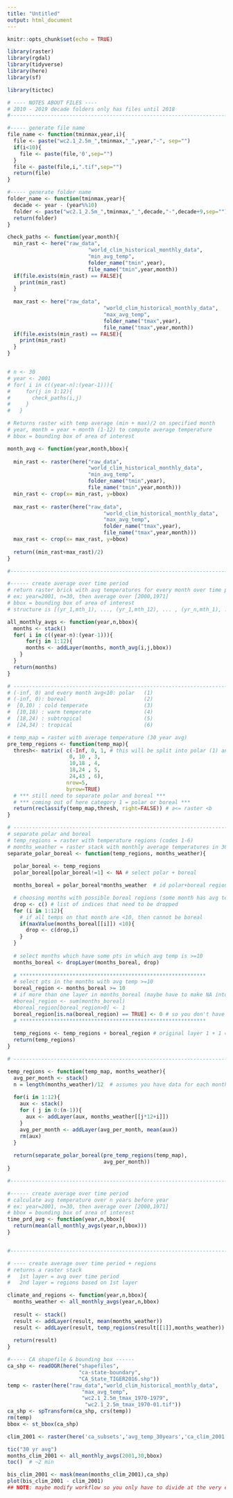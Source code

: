 ```yaml
---
title: "Untitled"
output: html_document
---
```



```r
knitr::opts_chunk$set(echo = TRUE)

library(raster)
library(rgdal)
library(tidyverse)
library(here)
library(sf) 

library(tictoc)
```




```r
# ---- NOTES ABOUT FILES ----
# 2010 - 2019 decade folders only has files until 2018
#------------------------------------------------------------------------------

#----- generate file name
file_name <- function(tminmax,year,i){
  file <- paste("wc2.1_2.5m_",tminmax,"_",year,"-", sep="")
  if(i<10){
    file <- paste(file,'0',sep="")
  }
  file <- paste(file,i,".tif",sep="")
  return(file)
}

#----- generate folder name
folder_name <- function(tminmax,year){
  decade <- year - (year%%10)
  folder <- paste("wc2.1_2.5m_",tminmax,"_",decade,"-",decade+9,sep="")
  return(folder)
}
```


```r
check_paths <- function(year,month){
  min_rast <- here("raw_data",
                          "world_clim_historical_monthly_data",
                          "min_avg_temp",
                          folder_name("tmin",year),
                          file_name("tmin",year,month))
  if(file.exists(min_rast) == FALSE){
    print(min_rast)
  }
  
  max_rast <- here("raw_data",
                               "world_clim_historical_monthly_data",
                               "max_avg_temp",
                               folder_name("tmax",year),
                               file_name("tmax",year,month))
  if(file.exists(min_rast) == FALSE){
    print(min_rast)
  }
}


# n <- 30
# year <- 2001
# for( i in c((year-n):(year-1))){
#     for(j in 1:12){
#       check_paths(i,j)
#     }
#   }

```

```r
# Returns raster with temp average (min + max)/2 on specified month
# year, month = year + month (1-12) to compute average temperature
# bbox = bounding box of area of interest

month_avg <- function(year,month,bbox){
  
  min_rast <- raster(here("raw_data",
                          "world_clim_historical_monthly_data",
                          "min_avg_temp",
                          folder_name("tmin",year),
                          file_name("tmin",year,month)))
  min_rast <- crop(x= min_rast, y=bbox)
  
  max_rast <- raster(here("raw_data",
                               "world_clim_historical_monthly_data",
                               "max_avg_temp",
                               folder_name("tmax",year),
                               file_name("tmax",year,month)))
  max_rast <- crop(x= max_rast, y=bbox)
  
  return((min_rast+max_rast)/2)
}

#------------------------------------------------------------------------------

#------ create average over time period
# return raster brick with avg temperatures for every month over time period
# ex: year=2001, n=30, then average over [2000,1971]
# bbox = bounding box of area of interest
# structure is [(yr_1,mth_1), ..., (yr_1,mth_12), ... , (yr_n,mth_1), ...,(yr_n,mth_12)]

all_monthly_avgs <- function(year,n,bbox){
  months <- stack()
  for( i in c((year-n):(year-1))){
      for(j in 1:12){
      months <- addLayer(months, month_avg(i,j,bbox))
    }
  }
  return(months)
}
```


```r
# ---------------------------------------------------------------------------
# (-inf, 0) and every month avg<10: polar   (1)
# (-inf, 0): boreal                         (2)
#  [0,10) : cold temperate                  (3)
#  [10,18) : warm temperate                 (4)
#  [18,24) : subtropical                    (5)
#  [24,34) : tropical                       (6)

# temp_map = raster with average temperature (30 year avg)
pre_temp_regions <- function(temp_map){
  thresh<- matrix( c(-Inf, 0, 1, # this will be split into polar (1) and boreal (2)
                    0, 10 , 3,
                    10,18 , 4,
                    18,24 , 5,
                    24,43 , 6),
                   nrow=5,
                   byrow=TRUE) 
  # *** still need to separate polar and boreal ***
  # *** coming out of here category 1 = polar or boreal ***
  return(reclassify(temp_map,thresh, right=FALSE)) # a<= raster <b
}

# ---------------------------------------------------------------------------
# separate polar and boreal
# temp_regions = raster with temperature regions (codes 1-6)
# months_weather = raster stack with monthly average temperatures in 30 years = [30 yr avg January, ... , 30 yr avg December]
separate_polar_boreal <- function(temp_regions, months_weather){
  
  polar_boreal <- temp_regions
  polar_boreal[polar_boreal!=1] <- NA # select polar + boreal

  months_boreal = polar_boreal*months_weather  # id polar+boreal regions over each month

  # choosing months with possible boreal regions (some month has avg temp>=10)
  drop <- c() # list of indices that need to be dropped
  for (i in 1:12){
    # if all temps on that month are <10, then cannot be boreal
    if(maxValue(months_boreal[[i]]) <10){ 
      drop <- c(drop,i)  
    }
  }
  
  # select months which have some pts in which avg temp is >=10
  months_boreal <- dropLayer(months_boreal, drop) 
  
  # ************************************************************
  # select pts in the months with avg temp >=10
  boreal_region <- months_boreal >= 10
  # if more than one layer in months_boreal (maybe have to make NA into 0)
  #boreal_region <- sum(months_boreal)  
  #boreal_region[boreal_region>0] <- 1
  boreal_region[is.na(boreal_region) == TRUE] <- 0 # so you don't have NA + 0 adding the raster layers
  # ************************************************************
  
  temp_regions <- temp_regions + boreal_region # original layer 1 + 1 = 2 (boreal)
  return(temp_regions)
}

# ---------------------------------------------------------------------------

temp_regions <- function(temp_map, months_weather){
  avg_per_month <- stack()
  n = length(months_weather)/12  # assumes you have data for each month in year
  
  for(i in 1:12){
    aux <- stack()
    for ( j in 0:(n-1)){
      aux <- addLayer(aux, months_weather[[j*12+i]])  
    }
    avg_per_month <- addLayer(avg_per_month, mean(aux))
    rm(aux)
  }
  
  return(separate_polar_boreal(pre_temp_regions(temp_map),
                               avg_per_month))
}

```


```r

#------------------------------------------------------------------------------

#------ create average over time period
# calculate avg temperature over n years before year
# ex: year=2001, n=30, then average over [2000,1971]
# bbox = bounding box of area of interest
time_prd_avg <- function(year,n,bbox){
  return(mean(all_monthly_avgs(year,n,bbox)))
}


#------------------------------------------------------------------------------

# ---- create average over time period + regions
# returns a raster stack
#   1st layer = avg over time period 
#   2nd layer = regions based on 1st layer

climate_and_regions <- function(year,n,bbox){
  months_weather <- all_monthly_avgs(year,n,bbox)
  
  result <- stack()
  result <- addLayer(result, mean(months_weather))
  result <- addLayer(result, temp_regions(result[[1]],months_weather))
  
  return(result)
}
```

```r

#----- CA shapefile & bounding box ------
ca_shp <- readOGR(here("shapefiles",
                       "ca-state-boundary",
                       "CA_State_TIGER2016.shp"))
temp <- raster(here("raw_data","world_clim_historical_monthly_data",
                        "max_avg_temp",
                        "wc2.1_2.5m_tmax_1970-1979",
                         "wc2.1_2.5m_tmax_1970-01.tif"))
ca_shp <- spTransform(ca_shp, crs(temp))
rm(temp)
bbox <- st_bbox(ca_shp)

```


```r
clim_2001 <- raster(here('ca_subsets','avg_temp_30years','ca_clim_2001.tif'))

tic("30 yr avg")
months_clim_2001 <- all_monthly_avgs(2001,30,bbox)
toc()  # ~2 min

bis_clim_2001 <- mask(mean(months_clim_2001),ca_shp)
plot(bis_clim_2001 - clim_2001)
## NOTE: maybe modify workflow so you only have to divide at the very end (minimize floating point error)
```


